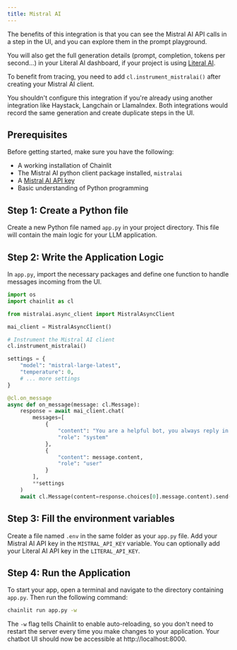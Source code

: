 ```yaml
---
title: Mistral AI
---
```


The benefits of this integration is that you can see the Mistral AI API calls in a step in the UI, and you can explore them in the prompt playground.

You will also get the full generation details (prompt, completion, tokens per second...) in your Literal AI dashboard, if your project is using [Literal AI](https://docs.literalai.com).

To benefit from tracing, you need to add `cl.instrument_mistralai()` after creating your Mistral AI client.

<Warning>
  You shouldn't configure this integration if you're already using another
  integration like Haystack, Langchain or LlamaIndex. Both integrations would
  record the same generation and create duplicate steps in the UI.
</Warning>

## Prerequisites

Before getting started, make sure you have the following:

- A working installation of Chainlit
- The Mistral AI python client package installed, `mistralai`
- A [Mistral AI API key](https://console.mistral.ai/api-keys/)
- Basic understanding of Python programming

## Step 1: Create a Python file

Create a new Python file named `app.py` in your project directory. This file will contain the main logic for your LLM application.

## Step 2: Write the Application Logic

In `app.py`, import the necessary packages and define one function to handle messages incoming from the UI.

```python
import os
import chainlit as cl

from mistralai.async_client import MistralAsyncClient

mai_client = MistralAsyncClient()

# Instrument the Mistral AI client
cl.instrument_mistralai()

settings = {
    "model": "mistral-large-latest",
    "temperature": 0,
    # ... more settings
}

@cl.on_message
async def on_message(message: cl.Message):
    response = await mai_client.chat(
        messages=[
            {
                "content": "You are a helpful bot, you always reply in Spanish",
                "role": "system"
            },
            {
                "content": message.content,
                "role": "user"
            }
        ],
        **settings
    )
    await cl.Message(content=response.choices[0].message.content).send()
```

## Step 3: Fill the environment variables

Create a file named `.env` in the same folder as your `app.py` file. Add your Mistral AI API key in the `MISTRAL_API_KEY` variable.
You can optionally add your Literal AI API key in the `LITERAL_API_KEY`.

## Step 4: Run the Application

To start your app, open a terminal and navigate to the directory containing `app.py`. Then run the following command:

```bash
chainlit run app.py -w
```

The `-w` flag tells Chainlit to enable auto-reloading, so you don't need to restart the server every time you make changes to your application. Your chatbot UI should now be accessible at http://localhost:8000.
